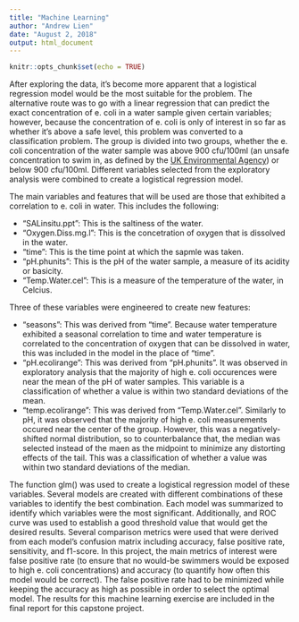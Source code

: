 ---
title: "Machine Learning"
author: "Andrew Lien"
date: "August 2, 2018"
output: html_document
---

```{r setup, include=FALSE}
knitr::opts_chunk$set(echo = TRUE)
```

After exploring the data, it's become more apparent that a logistical regression model would be the most suitable for the problem. The alternative route was to go with a linear regression that can predict the exact concentration of e. coli in a water sample given certain variables; however, because the concentration of e. coli is only of interest in so far as whether it's above a safe level, this problem was converted to a classification problem. The group is divided into two groups, whether the  e. coli concentration of the water sample was above 900 cfu/100ml (an unsafe concentration to swim in, as defined by the [UK Environmental Agency](https://environment.data.gov.uk/bwq/profiles/help-understanding-data.html)) or below 900 cfu/100ml. Different variables selected from the exploratory analysis were combined to create a logistical regression model.

The main variables and features that will be used are those that exhibited a correlation to e. coli in water. This includes the following: 

- "SALinsitu.ppt": This is the saltiness of the water.
- "Oxygen.Diss.mg.l": This is the concetration of oxygen that is dissolved in the water.
- "time": This is the time point at which the sapmle was taken.
- "pH.phunits": This is the pH of the water sample, a measure of its acidity or basicity.
- "Temp.Water.cel": This is a measure of the temperature of the water, in Celcius.

Three of these variables were engineered to create new features:

- "seasons": This was derived from "time". Because water temperature exhibited a seasonal correlation to time and water temperature is correlated to the concentration of oxygen that can be dissolved in water, this was included in the model in the place of "time".
- "pH.ecolirange": This was derived from "pH.phunits". It was observed in exploratory analysis that the majority of high e. coli occurences were near the mean of the pH of water samples. This variable is a classification of whether a value is within two standard deviations of the mean.
- "temp.ecolirange": This was derived from "Temp.Water.cel". Similarly to pH, it was observed that the majority of high e. coli measurements occured near the center of the group. However, this was a negatively-shifted normal distribution, so to counterbalance that, the median was selected instead of the maen as the midpoint to minimize any distorting effects of the tail. This was a classification of whether a value was within two standard deviations of the median.

The function glm() was used to create a logistical regression model of these variables. Several models are created with different combinations of these variables to identify the best combination. Each model was summarized to identify which variables were the most significant. Additionally, and ROC curve was used to establish a good threshold value that would get the desired results. Several comparison metrics were used that were derived from each model's confusion matrix including accuracy, false positive rate, sensitivity, and f1-score. In this project, the main metrics of interest were false positive rate (to ensure that no would-be swimmers would be exposed to high e. coli concentrations) and accuracy (to quantify how often this model would be correct). The false positive rate had to be minimized while keeping the accuracy as high as possible in order to select the optimal model. The results for this machine learning exercise are included in the final report for this capstone project.

